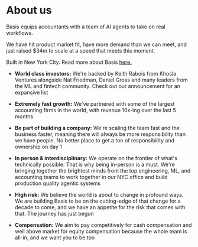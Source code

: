# About us

Basis equips accountants with a team of AI agents to take on real workflows.

We have hit product market fit, have more demand than we can meet, and just raised $34m to scale at a speed that meets this moment.

Built in New York City. Read more about Basis [here.](https://www.google.com)

- **World class investors:** We're backed by Keith Rabois from Khosla Ventures alongside Nat Friedman, Daniel Gross and many leaders from the ML and fintech community. Check out our announcement for an expansive list

- **Extremely fast growth:** We've partnered with some of the largest accounting firms in the world, with revenue 10x-ing over the last 5 months

- **Be part of building a company:** We're scaling the team fast and the business faster, meaning there will always be more responsibility than we have people. No better place to get a ton of responsibility and ownership on day 1

- **In person & interdisciplinary:** We operate on the frontier of what's technically possible. That is why being in-person is a must. We're bringing together the brightest minds from the top engineering, ML, and accounting teams to work together in our NYC office and build production quality agentic systems

- **High risk:** We believe the world is about to change in profound ways. We are building Basis to be on the cutting-edge of that change for a decade to come, and we have an appetite for the risk that comes with that. The journey has just begun

- **Compensation:** We aim to pay competitively for cash compensation and well above market for equity compensation because the whole team is all-in, and we want you to be too
